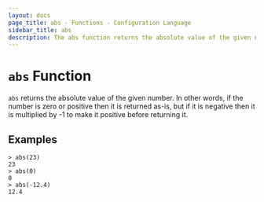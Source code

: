 ```yaml
---
layout: docs
page_title: abs - Functions - Configuration Language
sidebar_title: abs
description: The abs function returns the absolute value of the given number.
---
```


# `abs` Function

`abs` returns the absolute value of the given number. In other words, if the
number is zero or positive then it is returned as-is, but if it is negative
then it is multiplied by -1 to make it positive before returning it.

## Examples

```shell-session
> abs(23)
23
> abs(0)
0
> abs(-12.4)
12.4
```
